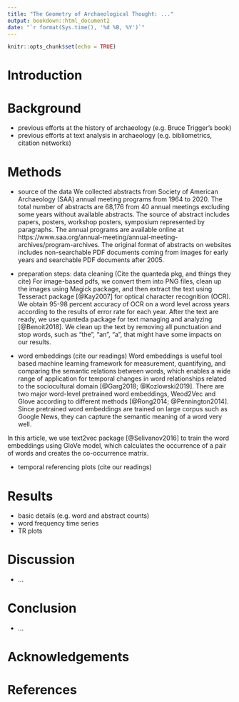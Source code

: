 ```yaml
---
title: "The Geometry of Archaeological Thought: ..."
output: bookdown::html_document2
date: "`r format(Sys.time(), '%d %B, %Y')`"
---
```


```r
knitr::opts_chunk$set(echo = TRUE)
```


# Introduction

# Background

- previous efforts at the history of archaeology (e.g. Bruce Trigger's book)
- previous efforts at text analysis in archaeology (e.g. bibliometrics, citation networks)

# Methods

- source of the data
We collected abstracts from Society of American Archaeology (SAA) annual meeting programs from 1964 to 2020. The total number of abstracts are 68,176 from 40 annual meetings excluding some years without available abstracts. The source of abstract includes papers, posters, workshop posters, symposium represented by paragraphs. The annual programs are available online at https://www.saa.org/annual-meeting/annual-meeting-archives/program-archives. The original format of abstracts on websites includes non-searchable PDF documents coming from images for early years and searchable PDF documents after 2005.

- preparation steps: data cleaning (Cite the quanteda pkg, and things they cite)
For image-based pdfs, we convert them into PNG files, clean up the images using Magick package, and then extract the text using Tesseract package [@Kay2007] for optical character recognition (OCR). We obtain 95-98 percent accuracy of OCR on a word level across years according to the results of error rate for each year. After the text are ready, we use quanteda package for text managing and analyzing [@Benoit2018]. We clean up the text by removing all punctuation and stop words, such as "the", "an", "a", that might have some impacts on our results.

- word embeddings (cite our readings)
Word embeddings is useful tool based machine learning framework for measurement, quantifying, and comparing the semantic relations between words, which enables a wide range of application for temporal changes in word relationships related to the sociocultural domain [@Garg2018; @Kozlowski2019]. There are two major word-level pretrained word embeddings, Weod2Vec and Glove according to different methods [@Rong2014; @Pennington2014]. Since pretrained word embeddings are trained on large corpus such as Google News, they can capture the semantic meaning  of a word very well. 

In this article, we use text2vec package [@Selivanov2016] to train the word embeddings using GloVe model, which calculates the occurrence of a pair of words and creates the co-occurrence matrix. 

- temporal referencing plots (cite our readings)

# Results

- basic details (e.g. word and abstract counts)
- word frequency time series
- TR plots

# Discussion

- ...

# Conclusion

- ...

# Acknowledgements

# References 

<!--- use the bib file --> 



